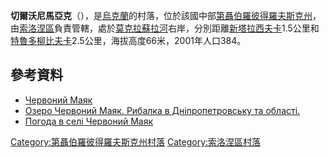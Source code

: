 {{coord|48|15|2|N|34|39|54|E|scale:30000_region:UA|display=title}}

'''切爾沃尼馬亞克'''（{{lang-uk|Маяк}}），是[[烏克蘭|烏克蘭]]的村落，位於該國中部[[第聶伯羅彼得羅夫斯克州|第聶伯羅彼得羅夫斯克州]]，由[[索洛涅區|索洛涅區]]負責管轄，處於[[莫克拉蘇拉河|莫克拉蘇拉河]]右岸，分別距離[[新塔拉西夫卡|新塔拉西夫卡]]1.5公里和[[特魯多柳比夫卡_(索洛涅區)|特魯多柳比夫卡]]2.5公里，海拔高度66米，2001年人口384。

==參考資料==
* [http://gska2.rada.gov.ua/pls/z7502/A005?rdat1=06.12.2007&rf7571=6497 Червоний Маяк]{{dead link|date=2017年11月 |bot=InternetArchiveBot |fix-attempted=yes }}
* [https://web.archive.org/web/20170612033037/http://www.ozero.dp.ua/ Озеро Червоний Маяк. Рибалка в Дніпропетровську та області.]
* [http://weather.in.ua/ua/dnepropetrovskaja/28074 Погода в селі Червоний Маяк] {{Wayback|url=http://weather.in.ua/ua/dnepropetrovskaja/28074 |date=20160807050442 }}

{{DEFAULTSORT:Маяк}}
[[Category:第聶伯羅彼得羅夫斯克州村落|Category:第聶伯羅彼得羅夫斯克州村落]]
[[Category:索洛涅區村落|Category:索洛涅區村落]]


{{Dnipropetrovsk-geo-stub}}